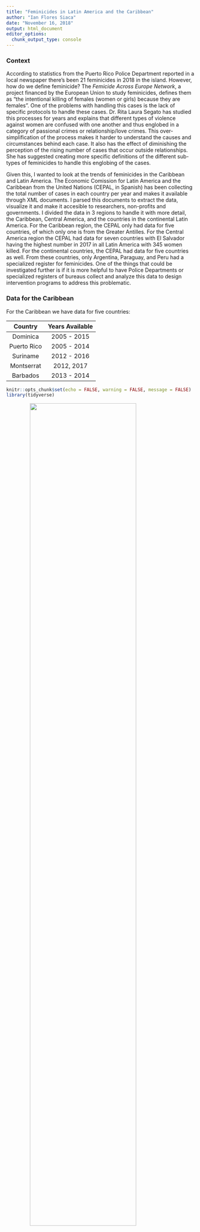 ```yaml
---
title: "Feminicides in Latin America and the Caribbean"
author: "Ian Flores Siaca"
date: "November 16, 2018"
output: html_document
editor_options: 
  chunk_output_type: console
---
```


### Context

According to statistics from the Puerto Rico Police Department reported in a local newspaper there's been 21 feminicides in 2018 in the island. However, how do we define feminicide? The *Femicide Across Europe Network*, a project financed by the European Union to study feminicides, defines them as "the intentional killing of females (women or girls) because they are females". One of the problems with handling this cases is the lack of specific protocols to handle these cases. Dr. Rita Laura Segato has studied this processes for years and explains that different types of violence against women are confused with one another and thus englobed in a category of passional crimes or relationship/love crimes. This over-simplification of the process makes it harder to understand the causes and circumstances behind each case. It also has the effect of diminishing the perception of the rising number of cases that occur outside relationships. She has suggested creating more specific definitions of the different sub-types of feminicides to handle this englobing of the cases.

Given this, I wanted to look at the trends of feminicides in the Caribbean and Latin America. The Economic Comission for Latin America and the Caribbean from the United Nations (CEPAL, in Spanish) has been collecting the total number of cases in each country per year and makes it available through XML documents. I parsed this documents to extract the data, visualize it and make it accesible to researchers, non-profits and governments. I divided the data in 3 regions to handle it with more detail, the Caribbean, Central America, and the countries in the continental Latin America. For the Caribbean region, the CEPAL only had data for five countries, of which only one is from the Greater Antilles. For the Central America region the CEPAL had data for seven countries with El Salvador having the highest number in 2017 in all Latin America with 345 women killed. For the continental countries, the CEPAL had data for five countries as well. From these countries, only Argentina, Paraguay, and Peru had a specialized register for feminicides. One of the things that could be investigated further is if it is more helpful to have Police Departments or specialized registers of bureaus collect and analyze this data to design intervention programs to address this problematic.  

### Data for the Caribbean

For the Caribbean we have data for five countries:

| Country | Years Available |
|:-------:|:---------------:|
| Dominica | 2005 - 2015 |
| Puerto Rico | 2005 - 2014 |
| Suriname | 2012 - 2016 |
| Montserrat | 2012, 2017 |
| Barbados | 2013 - 2014 |

```r
knitr::opts_chunk$set(echo = FALSE, warning = FALSE, message = FALSE)
library(tidyverse)
```

<img src ="results/line_caribbean_countries.svg" style="width: 75%; display: block; margin-left: auto; margin-right: auto;">
</br>
</br>
<img src ="results/bar_caribbean_countries.svg" style="width: 75%; display: block; margin-left: auto; margin-right: auto;">
</br>
</br>

```r
data <- read_csv('data/caribbean_countries.csv')
```

```r
DT::datatable(data, 
              rownames = FALSE, 
              colnames = c('Country', 'ISO3', 'Year', 'Cases', 'Source'),
              caption = htmltools::tags$caption(
                  style = 'caption-side: top; text-align: center;',
                  'Data for Caribbean Countries'), 
              filter = 'top', 
              extensions = c('Buttons', 'Responsive'), 
              options = list(
                  dom = 'Brtip',
                  buttons = c('copy', 'csv', 'pdf', 'print'))
              )
```

### Data for Central America

For Central America we have data for seven countries:

| Country | Years Available |
|:-------:|:---------------:|
| Nicaragua | 2005 - 2013 |
| Honduras | 2005 - 2016 |
| Costa Rica | 2005 - 2017 |
| Belize | 2012 -2017 |
| Guatemala | 2013 - 2017 |
| Panama | 2014 - 2017 |
| El Salvador | 2014 - 2017 |

<img src ="results/line_central-america_countries.svg" style="width: 75%; display: block; margin-left: auto; margin-right: auto;">
</br>
</br>
<img src ="results/bar_central-america_countries.svg" style="width: 75%; display: block; margin-left: auto; margin-right: auto;">
</br>
</br>

```r
data <- read_csv('data/central-america_countries.csv')
```

```r
DT::datatable(data, 
              rownames = FALSE, 
              colnames = c('Country', 'ISO3', 'Year', 'Cases', 'Source'),
              caption = htmltools::tags$caption(
                  style = 'caption-side: top; text-align: center;',
                  'Data for Central American Countries'), 
              filter = 'top', 
              extensions = c('Buttons', 'Responsive'), 
              options = list(
                  dom = 'Brtip',
                  buttons = c('copy', 'csv', 'pdf', 'print'))
              )
```

### Data for Continental Latin America

For the Continental Latin America we have data for five countries:

| Country | Years Available |
|:-------:|:---------------:|
| Paraguay | 2006 - 2017 |
| Uruguay | 2008 - 2017 |
| Peru | 2009 - 2017 |
| Argentina | 2014 - 2017 |
| Ecuador | 2014 - 2017 |

<img src ="results/bar_continental-latam_countries.svg" style="width: 75%; display: block; margin-left: auto; margin-right: auto;">
</br>
</br>
<img src ="results/line_continental-latam_countries.svg" style="width: 75%; display: block; margin-left: auto; margin-right: auto;">
</br>
</br>

```r
data <- read_csv('data/continental-latam_countries.csv')
```

```r
DT::datatable(data, 
              rownames = FALSE, 
              colnames = c('Country', 'ISO3', 'Year', 'Cases', 'Source'),
              caption = htmltools::tags$caption(
                  style = 'caption-side: top; text-align: center;',
                  'Data for Continental Latin American Countries'), 
              filter = 'top', 
              extensions = c('Buttons', 'Responsive'), 
              options = list(
                  dom = 'Brtip',
                  buttons = c('copy', 'csv', 'pdf', 'print'))
              )
```